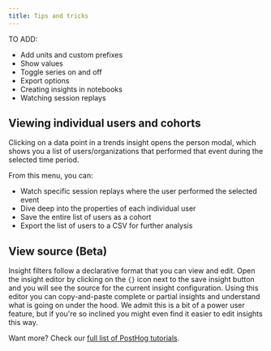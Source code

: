 ```yaml
---
title: Tips and tricks
---
```



TO ADD:
- Add units and custom prefixes
- Show values
- Toggle series on and off
- Export options
- Creating insights in notebooks
- Watching session replays 

## Viewing individual users and cohorts

Clicking on a data point in a trends insight opens the person modal, which shows you a list of users/organizations that performed that event during the selected time period.

<ProductScreenshot
    imageLight = {personsLight} 
    imageDark = {personsDark}
    classes="rounded"
    alt="All persons who performed an event"
/>

From this menu, you can:
- Watch specific session replays where the user performed the selected event
- Dive deep into the properties of each individual user
- Save the entire list of users as a cohort
- Export the list of users to a CSV for further analysis

## View source (Beta)

Insight filters follow a declarative format that you can view and edit. Open the insight editor by clicking on the `{}` icon next to the save insight button and you will see the source for the current insight configuration. Using this editor you can copy-and-paste complete or partial insights and understand what is going on under the hood. We admit this is a bit of a power user feature, but if you're so inclined you might even find it easier to edit insights this way.

<ProductScreenshot
    imageLight = {insightsSourceLight} 
    imageDark = {insightsSourceDark}
    classes="rounded"
    alt="View insight configuration source"
/>

Want more? Check our [full list of PostHog tutorials](/tutorials).